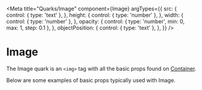 

<Meta
  title="Quarks/Image"
  component={Image}
  argTypes={{
    src: {
      control: { type: 'text' },
    },
    height: {
      control: { type: 'number' },
    },
    width: {
      control: { type: 'number' },
    },
    opacity: {
      control: { type: 'number', min: 0, max: 1, step: 0.1 },
    },
    objectPosition: {
      control: { type: 'text' },
    },
  }}
/>

# Image

The Image quark is an `<img>` tag with all the basic props found on
[Container](?path=/docs/quarks-container--container).

Below are some examples of basic props typically used with Image.

<Canvas>
  <Story name="Image" story={image} />
</Canvas>

<ArgsTable story="Image" />
